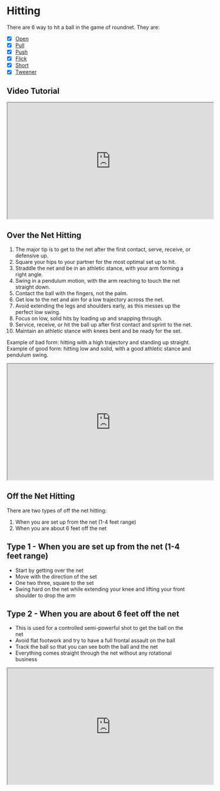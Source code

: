 # Hitting

There are 6 way to hit a ball in the game of roundnet. They are:

- [x] [Open](/learn.roundnet/en/hitting/open)
- [x] [Pull](/learn.roundnet/en/hitting/pull)
- [x] [Push](/learn.roundnet/en/hitting/push)
- [x] [Flick](/learn.roundnet/en/hitting/flick)
- [x] [Short](/learn.roundnet/en/hitting/short)
- [x] [Tweener](/learn.roundnet/en/hitting/tweener)

## Video Tutorial

<iframe
  width="560"
  height="315"
  src="https://www.youtube.com/embed/DdJq804VbAU?start=78"
  title="YouTube video player"
  allow="accelerometer; autoplay; clipboard-write; encrypted-media; gyroscope; picture-in-picture; web-share"
></iframe>

## Over the Net Hitting

1. The major tip is to get to the net after the first contact, serve, receive, or defensive up.
2. Square your hips to your partner for the most optimal set up to hit.
3. Straddle the net and be in an athletic stance, with your arm forming a right angle.
4. Swing in a pendulum motion, with the arm reaching to touch the net straight down.
5. Contact the ball with the fingers, not the palm.
6. Get low to the net and aim for a low trajectory across the net.
7. Avoid extending the legs and shoulders early, as this messes up the perfect low swing.
8. Focus on low, solid hits by loading up and snapping through.
9. Service, receive, or hit the ball up after first contact and sprint to the net.
10. Maintain an athletic stance with knees bent and be ready for the set.

Example of bad form: hitting with a high trajectory and standing up straight.
Example of good form: hitting low and solid, with a good athletic stance and pendulum swing.

<iframe
  width="560"
  height="315"
  src="https://www.youtube.com/embed/ZyTwNnBr8wA"
  title="YouTube video player"
  allow="accelerometer; autoplay; clipboard-write; encrypted-media; gyroscope; picture-in-picture; web-share"
  allowfullscreen
></iframe>

## Off the Net Hitting

There are two types of off the net hitting:

1. When you are set up from the net (1-4 feet range)
2. When you are about 6 feet off the net

## Type 1 - When you are set up from the net (1-4 feet range)

- Start by getting over the net
- Move with the direction of the set
- One two three, square to the set
- Swing hard on the net while extending your knee and lifting your front shoulder to drop the arm

## Type 2 - When you are about 6 feet off the net

- This is used for a controlled semi-powerful shot to get the ball on the net
- Avoid flat footwork and try to have a full frontal assault on the ball
- Track the ball so that you can see both the ball and the net
- Everything comes straight through the net without any rotational business

<iframe
  width="560"
  height="315"
  src="https://www.youtube.com/embed/loWqAy-MU5Y"
  title="YouTube video player"
  allow="accelerometer; autoplay; clipboard-write; encrypted-media; gyroscope; picture-in-picture; web-share"
  allowfullscreen
></iframe>
